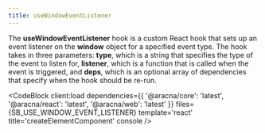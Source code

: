 ```yaml
---
title: useWindowEventListener
---
```



The **useWindowEventListener** hook is a custom React hook that sets up an event listener on the **window** object for a specified event type. The hook takes in three parameters: **type**, which is a string that specifies the type of the event to listen for, **listener**, which is a function that is called when the event is triggered, and **deps**, which is an optional array of dependencies that specify when the hook should be re-run.

<CodeBlock
  client:load
  dependencies={{
    '@aracna/core': 'latest',
    '@aracna/react': 'latest',
    '@aracna/web': 'latest'
  }}
  files={SB_USE_WINDOW_EVENT_LISTENER}
  template='react'
  title='createElementComponent'
  console
/>
